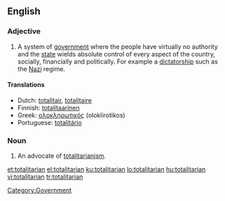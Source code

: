 ==English==

===Adjective===
{{en-adj}}

# A system of [[government]] where the people have virtually no authority and the [[state]] wields absolute control of every aspect of the country, socially, financially and politically. For example a [[dictatorship]] such as the [[Nazi]] regime.
[[Category:Government]]

====Translations====
* Dutch: [[totalitair]], [[totalitaire]]
* Finnish: [[totalitaarinen]]
* Greek: [[ολοκληρωτικός]] (oloklirotikos) {{m}}
* Portuguese: [[totalitário]]

===Noun===
{{en-noun}}

# An advocate of [[totalitarianism]].

[[et:totalitarian]]
[[el:totalitarian]]
[[ku:totalitarian]]
[[lo:totalitarian]]
[[hu:totalitarian]]
[[vi:totalitarian]]
[[tr:totalitarian]]
